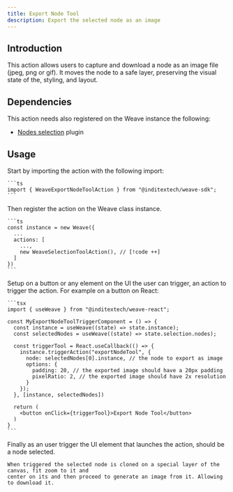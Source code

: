 ```yaml
---
title: Export Node Tool
description: Export the selected node as an image
---
```



## Introduction

This action allows users to capture and download a node as an image file (jpeg, png or gif).
It moves the node to a safe layer, preserving the visual state of the, styling, and layout.

## Dependencies

This action needs also registered on the Weave instance the following:

- [Nodes selection](/docs/main/build/plugins/nodes-selection) plugin

## Usage

<Accordions>
  <Accordion title="1. Import the action" id="import-action">
    Start by importing the action with the following import:

    ```ts
    import { WeaveExportNodeToolAction } from "@inditextech/weave-sdk";
    ```

  </Accordion>
  <Accordion title="2. Register the action" id="register-action">
    Then register the action on the Weave class instance.

    ```ts
    const instance = new Weave({
      ...
      actions: [
        ...,
        new WeaveSelectionToolAction(), // [!code ++]
      ]
    })
    ```

  </Accordion>
  <Accordion title="3. Setup the action trigger" id="setup-action-trigger">
    Setup on a button or any element on the UI the user can trigger, an action
    to trigger the action. For example on a button on React:

    ```tsx
    import { useWeave } from "@inditextech/weave-react";

    const MyExportNodeToolTriggerComponent = () => {
      const instance = useWeave((state) => state.instance);
      const selectedNodes = useWeave((state) => state.selection.nodes);

      const triggerTool = React.useCallback(() => {
        instance.triggerAction("exportNodeTool", {
          node: selectedNodes[0].instance, // the node to export as image
          options: {
            padding: 20, // the exported image should have a 20px padding
            pixelRatio: 2, // the exported image should have 2x resolution
          }
        });
      }, [instance, selectedNodes])

      return (
        <button onClick={triggerTool}>Export Node Tool</button>
      )
    }
    ```

  </Accordion>
  <Accordion title="4. Trigger the action" id="trigger-the-action">
    Finally as an user trigger the UI element that launches the action, should be a node
    selected.

    When triggered the selected node is cloned on a special layer of the canvas, fit zoom to it and
    center on its and then proceed to generate an image from it. Allowing to download it.

  </Accordion>
</Accordions>
